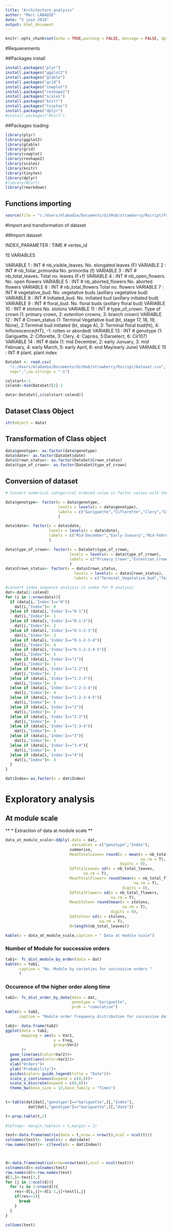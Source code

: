 ```yaml
---
title: "Architecture_analysis"
author: "Marc LABADIE"
date: "5 juin 2018"
output: html_document
---
```


```r
knitr::opts_chunk$set(echo = TRUE,warning = FALSE, message = FALSE, dpi = 800,fig.pos = "h")
```

#Requierements

##Packages install 

```r
install.packages("plyr")
install.packages("ggplot2")
install.packages("gtable")
install.packages("grid")
install.packages("cowplot")
install.packages("reshape2")
install.packages("scales")
install.packages("knitr")
install.packages("tinytex")
install.packages("dplyr")
#install.packages("RCurl")
```

##Packages loading
```r
library(plyr)
library(ggplot2)
library(gtable)
library(grid)
library(cowplot)
library(reshape2)
library(scales)
library(knitr)
library(tinytex)
library(dplyr)
#library(RCurl)
library(rmarkdown)
```

## Functions importing
```r
source(file = "c:/Users/mlabadie/Documents/GitHub/strawberry/Rscript/Functions.R")
```

#Import and transformation of dataset 

##Import dataset

INDEX_PARAMETER : TIME   # vertex_id

15 VARIABLES

VARIABLE 1 : INT  # nb_visible_leaves. No. elongated leaves (F)
VARIABLE 2 : INT  # nb_foliar_primordia No. primordia (f)
VARIABLE 3 : INT  # nb_total_leaves. Total no. leaves (F+f)
VARIABLE 4 : INT  # nb_open_flowers. No. open flowers
VARIABLE 5 : INT  # nb_aborted_flowers No. aborted flowers
VARIABLE 6 : INT  # nb_total_flowers Total no. flowers 
VARIABLE 7 : INT  # vegetative_bud. No. vegetative buds (axillary vegetative bud)
VARIABLE 8 : INT  # Initiated_bud. No. initiated bud (axillary initiated bud)
VARIABLE 9 : INT  # floral_bud. No. floral buds (axillary floral bud)
VARIABLE 10 : INT  # stolons No. stolons
VARIABLE 11 : INT  # type_of_crown. Type of crown (1: primary crown, 2: extention crowns, 3: branch crown)
VARIABLE 12 : INT  # Crown_status (1: Terminal Vegetative bud (bt, stage 17, 18, 19, None), 2:Terminal bud initiated (bt, stage A), 3: Terminal floral bud(ht), 4: Inflorescence(HT), -1: rotten or aborded)
VARIABLE 13 : INT  # genotype (1: Gariguette, 2: Ciflorette, 3: Clery, 4: Capriss, 5:Darselect, 6: Cir107)
VARIABLE 14 : INT  # date (1: mid December, 2: early Junuary, 3: mid February, 4: early March, 5: early April, 6: end May/early June)
VARIABLE 15 : INT  # plant. plant index

```r
DataSet <- read.csv(
  "c:/Users/mlabadie/Documents/GitHub/strawberry/Rscript/Dataset.csv", 
  sep=";",na.strings = "-1")

colstart<-1
colend<-dim(DataSet)[2]-2

data<-DataSet[,c(colstart:colend)]
```

## Dataset Class Object
```r
str(object = data)
```

## Transformation of Class object
```r
data$genotype<- as.factor(data$genotype)
data$date<- as.factor(DataSet$date)
data$Crown_status<- as.factor(DataSet$Crown_status)
data$type_of_crown<- as.factor(DataSet$type_of_crown)
```

## Conversion of dataset
```r

# Convert numerical categorical ordered value in factor values with their properties 

data$genotype<- factor(x = data$genotype,
                       levels = levels(x = data$genotype),
                       labels = c("Gariguette","Ciflorette","Clery","Capriss","Darselect","Cir107")
                       )

data$date<- factor(x = data$date,
                   levels = levels(x = data$date),
                   labels = c("Mid-December","Early-Junuary","Mid-February","Early-March","Early-April","Early-June")
                   )

data$type_of_crown<- factor(x = DataSet$type_of_crown,
                            levels = levels(x = data$type_of_crown),
                            labels = c("Primary_Crown","Extention_Crown","Branch_Crown")
                            )
data$Crown_status<- factor(x = data$Crown_status,
                              levels = levels(x = data$Crown_status),
                              labels = c("Terminal_Vegetative_bud","Terminal_initiated_bud","Terminal_Floral_bud","Terminal_Inflorescence"))

```

```r
#convert index sequence analysis in index for R analysis
dat<-data[2:colend]
for (i in 1:nrow(data)){ 
  if (data[i,'Index']=="0"){ 
    dat[i,"Index"]<- 0
  }else if (data[i,'Index']=="0-1"){
    dat[i,"Index"]<- 1
  }else if (data[i,'Index']=="0-1-2"){
    dat[i,"Index"]<- 2
  }else if (data[i,'Index']=="0-1-2-3"){
    dat[i,"Index"]<- 3
  }else if (data[i,'Index']=="0-1-2-3-4"){
    dat[i,"Index"]<- 4
  }else if (data[i,'Index']=="0-1-2-3-4-5"){
    dat[i,"Index"]<- 5
  }else if (data[i,'Index']=="1"){
    dat[i,"Index"]<- 1
  }else if (data[i,'Index']=="1-2"){
    dat[i,"Index"]<- 2
  }else if (data[i,'Index']=="1-2-3"){
    dat[i,"Index"]<- 3
  }else if (data[i,'Index']=="1-2-3-4"){
    dat[i,"Index"]<- 4
  }else if (data[i,'Index']=="1-2-3-4-5"){
    dat[i,"Index"]<- 5
  }else if (data[i,'Index']=="2"){
    dat[i,"Index"]<- 2
  }else if (data[i,'Index']=="2-3"){
    dat[i,"Index"]<- 3
  }else if (data[i,'Index']=="2-3-4"){
    dat[i,"Index"]<- 4
  }else if (data[i,'Index']=="3"){
    dat[i,"Index"]<- 3
  }else if (data[i,'Index']=="3-4"){
    dat[i,"Index"]<- 4
  }else if (data[i,'Index']=="4"){
    dat[i,"Index"]<- 4
  }
}

dat$Index<-as.factor(x = dat$Index)
```

# Exploratory analysis

## At module scale

** * Extraction of data at module scale **
```r
data_at_module_scale<-ddply(.data = dat,
                            .variables = c("genotype","Index"),
                            summarise,
                            MeanTotalLeave= round(x = mean(x = nb_total_leaves,
                                                           na.rm = T),
                                                  digits = 0),
                            SdTotalLeave= sd(x = nb_total_leaves,
                                  na.rm = T),
                            MeanTotalFlower= round(mean(x = nb_total_flowers,
                                                        na.rm = T),
                                                   digits = 0),
                            SdTotalFlower= sd(x = nb_total_flowers,
                                              na.rm = T),
                            MeanStolon= round(mean(x = stolons,
                                                   na.rm = T),
                                              digits = 0),
                            SdStolon= sd(x = stolons,
                                         na.rm = T),
                            N=length(nb_total_leaves))

kable(x = data_at_module_scale,caption = " Data at module scale")
```

### Number of Module for successive orders

```r
tab1<- fc_dist_module_by_order(data = dat)
kable(x = tab1,
      caption = "No. Module by varieties for successive orders "
      )
```

### Occurence of the higher order along time
```r
tab2<- fc_dist_order_by_date(data = dat,
                             genotype = "Gariguette",
                             prob = "cumulative")
kable(x = tab2, 
      caption = "Module order frequency distribution for successive date",digits = 2)
```

```r
tab2<- data.frame(tab2)
ggplot(data = tab2,
       mapping = aes(x = Var1,
                     y = Freq,
                     group=Var2)
       )+
  geom_line(aes(color=Var2))+
  geom_point(aes(color=Var2))+
  xlab("Orders")+
  ylab("Probability")+
  guides(color= guide_legend(title = "Date"))+
  scale_y_continuous(expand = c(0,0))+
  scale_x_discrete(expand = c(0,0))+
  theme_bw(base_size = 12,base_family = "Times")
 
```

```r
t<-table(dat[dat[,"genotype"]=="Gariguette",][,"Index"],
          dat[dat[,"genotype"]=="Gariguette",][,"date"])

t<-prop.table(t,2)
  
#t$freq<- margin.table(x = t,margin = 1)
```

```r
test<-data.frame(matrix(data = t,nrow = nrow(t),ncol = ncol(t)))
colnames(test)<- levels(x = dat$date)
row.names(test)<- c(levels(x = dat$Index))



d<-data.frame(matrix(nrow=nrow(test),ncol = ncol(test)))
colnames(d)<-colnames(test)
row.names(d)<-row.names(test)
d[1,]<-test[1,]
for (j in 1:ncol(d)){
  for (i in 2:nrow(d)){
    res<-d[i,j]<-d[i-1,j]+test[i,j]
    if(res==1){
      break
    }
  }
}

```

```r
colSums(test)
```

